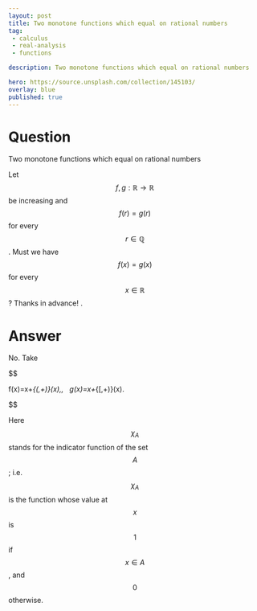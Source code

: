 ---
layout: post
title: Two monotone functions which equal on rational numbers
tag:
 - calculus
 - real-analysis
 - functions

description: Two monotone functions which equal on rational numbers

hero: https://source.unsplash.com/collection/145103/
overlay: blue 
published: true
---

# Question 

Two monotone functions which equal on rational numbers

<!--break-->


Let $$f,g:\mathbb R\to \mathbb R$$ be increasing and $$f(r)=g(r)$$ for every $$r\in\mathbb Q$$.
 Must we have $$f(x)=g(x)$$ for every $$x\in\mathbb R$$? 
Thanks in advance!
.


# Answer 


No. Take 

$$

f(x)=x+\chi_{(\pi,+\infty)}(x)\,,\ \ \ g(x)=x+\chi_{[\pi,+\infty)}(x).

$$


Here $$\chi_A$$ stands for the indicator function of the set $$A$$; i.e. $$\chi_A$$ is the function whose value at $$x$$ is $$1$$ if $$x\in A$$, and $$0$$ otherwise.

